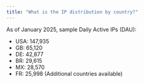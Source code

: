 ```yaml
---
title: "What is the IP distribution by country?"
---
```


As of January 2025, sample Daily Active IPs (DAU):

- USA: 147,935
- GB: 65,120
- DE: 42,877
- BR: 29,615
- MX: 28,570
- FR: 25,998 (Additional countries available)